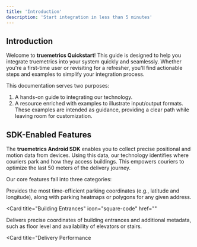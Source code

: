 ```yaml
---
title: 'Introduction'
description: 'Start integration in less than 5 minutes'
---
```


## Introduction

Welcome to **truemetrics Quickstart**! This guide is designed to help you integrate truemetrics into your system quickly and seamlessly. Whether you're a first-time user or revisiting for a refresher, you'll find actionable steps and examples to simplify your integration process.

This documentation serves two purposes:  
1. A hands-on guide to integrating our technology.  
2. A resource enriched with examples to illustrate input/output formats. These examples are intended as guidance, providing a clear path while leaving room for customization.

## SDK-Enabled Features

The **truemetrics Android SDK** enables you to collect precise positional and motion data from devices. Using this data, our technology identifies where couriers park and how they access buildings. This empowers couriers to optimize the last 50 meters of the delivery journey.

Our core features fall into three categories:

<CardGroup>

<Card 
  title="Optimal Parking Positions" 
  icon="paintbrush" 
  href="/settings/global">
  Provides the most time-efficient parking coordinates (e.g., latitude and longitude), along with parking heatmaps or polygons for any given address.
</Card>

<Card
  title="Building Entrances"
  icon="square-code"
  href=""
>
Delivers precise coordinates of building entrances and additional metadata, such as floor level and availability of elevators or stairs.
</Card>

<Card
  title="Delivery Performance 

